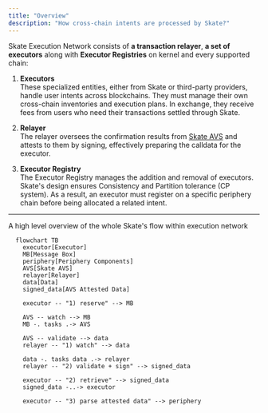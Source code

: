 ```yaml
---
title: "Overview"
description: "How cross-chain intents are processed by Skate?"
---
```


Skate Execution Network consists of **a transaction relayer**, **a set of executors** along with **Executor Registries** on kernel and every supported chain:

1. **Executors**<br/>
  These specialized entities, either from Skate or third-party providers, handle user intents across blockchains. They must manage their own cross-chain inventories and execution plans. In exchange, they receive fees from users who need their transactions settled through Skate.

2. **Relayer**<br/>
  The relayer oversees the confirmation results from [Skate AVS](/main/architecture/avs) and attests to them by signing, effectively preparing the calldata for the executor.

3. **Executor Registry**<br/>
  The Executor Registry manages the addition and removal of executors. Skate's design ensures Consistency and Partition tolerance (CP system). As a result, an executor must register on a specific periphery chain before being allocated a related intent.

---
A high level overview of the whole Skate's flow within execution network

<Card title="Execution Network flow">

```mermaid
  flowchart TB
    executor[Executor]
    MB[Message Box]
    periphery[Periphery Components]
    AVS[Skate AVS]
    relayer[Relayer]
    data[Data]
    signed_data[AVS Attested Data]

    executor -- "1) reserve" --> MB

    AVS -- watch --> MB
    MB -. tasks .-> AVS

    AVS -- validate --> data
    relayer -- "1) watch" --> data

    data -. tasks data .-> relayer
    relayer -- "2) validate + sign" --> signed_data

    executor -- "2) retrieve" --> signed_data
    signed_data -..-> executor

    executor -- "3) parse attested data" --> periphery
```
</Card>
